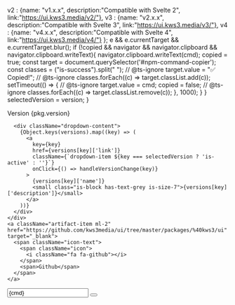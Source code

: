 
  v2 : {name: "v1.x.x", description:"Compatible with Svelte 2", link:"https://ui.kws3.media/v2/"}, 
  v3 : {name: "v2.x.x", description:"Compatible with Svelte 3", link:"https://ui.kws3.media/v3/"}, 
  v4 : {name: "v4.x.x", description:"Compatible with Svelte 4", link:"https://ui.kws3.media/v4/"}
  };
  e && e.currentTarget && e.currentTarget.blur();
  if (!copied && navigator && navigator.clipboard && navigator.clipboard.writeText){
    navigator.clipboard.writeText(cmd);
    copied = true;
    const target = document.querySelector('#npm-command-copier');
    const classes = ("is-success").split(" ");
    // @ts-ignore
    target.value = "✅ Copied!";
    // @ts-ignore
    classes.forEach((c) => target.classList.add(c));
    setTimeout(() => {
      // @ts-ignore
      target.value = cmd;
      copied = false;
      // @ts-ignore
      classes.forEach((c) => target.classList.remove(c));
    }, 1000);
  }
}
  selectedVersion = version;
}

<div className="page-top-right-artifacts box">
  <div className="artifact-item-block">
    <div className="dropdown">
      <div className="dropdown-trigger">
      <span className="artifact-item tags has-addons">
        <span className="tag">Version</span>
        <span className="tag is-primary">{pkg.version}</span>
        <span className="tag"><span className="icon">
          <i className="fa fa-angle-down"></i>
        </span></span>
      </span>
    </div>
    
      <div className="dropdown-content">  
        {Object.keys(versions).map((key) => (
          <a
            key={key}
            href={versions[key]['link']}
            className={`dropdown-item ${key === selectedVersion ? 'is-active' : ''}`}
            onClick={() => handleVersionChange(key)}
          >
            {versions[key]['name']}
            <small class="is-block has-text-grey is-size-7">{versions[key]['description']}</small>
          </a>
        ))}
      </div>
    </div>
    <a className="artifact-item ml-2" href="https://github.com/kws3media/ui/tree/master/packages/%40kws3/ui" target="_blank">
      <span className="icon-text">
        <span className="icon">
          <i className="fa fa-github"></i>
        </span>
        <span>Github</span>
      </span>
    </a>

  </div>
  
  <div className="artifact-item-block is-hidden-mobile">
    <div className="field has-addons is-flex-grow-1">
      <span className="control is-expanded"><input id="npm-command-copier" className="input is-small has-background-light is-family-monospace" readOnly value={cmd} /></span>
      <span className="control">
        <button className="button is-small" title="Copy to clipboard" onClick={ctc}>
          <span className="icon">
            <i className="fa fa-copy"></i>
          </span>
        </button>
      </span>
    </div>
  </div>
</div>